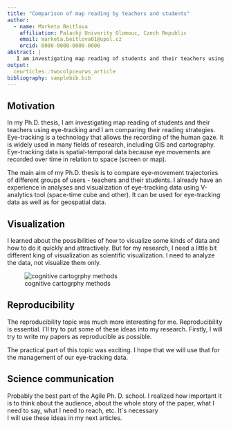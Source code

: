 ```yaml
---
title: "Comparison of map reading by teachers and students"
author:
  - name: Marketa Beitlova
    affiliation: Palacký Univerity Olomouc, Czech Republic
    email: marketa.beitlova01@upol.cz
    orcid: 0000-0000-0000-0000
abstract: |
   I am investigating map reading of students and their teachers using eye-tracking and I am comparing their reading strategies.
output:
  ceurticles::twocolpceurws_article
bibliography: samplebib.bib
---
```



## Motivation

In my Ph.D. thesis, I am investigating map reading of students and their teachers using eye-tracking and I am comparing their reading strategies. Eye-tracking is a technology that allows the recording of the human gaze. It is widely used in many fields of research, including GIS and cartography. Eye-tracking data is spatial-temporal data because eye movements are recorded over time in relation to space (screen or map).

The main aim of my Ph.D. thesis is to compare eye-movement trajectories of different groups of users - teachers and their students. I already have an experience in analyses and visualization of eye-tracking
data using V-analytics tool (space-time cube and other). It can be used for eye-tracking data as well as for geospatial data.

## Visualization

I learned about the possibilities of how to visualize some kinds of data and how to do it quickly and attractively. But for my research, I need a little bit different king of visualization as scientific visualization. I need to analyze the data, not visualize them only.

![cognitive cartogrphy methods](methods.jpg)




## Reproducibility

The reproducibility topic was much more interesting for me. Reproducibility is essential. I´ll try to put some of these ideas into my research. Firstly, I will try to write my papers as reproducible as possible.

The practical part of this topic was exciting. I hope that we will use that for the management of our eye-tracking data. 


## Science communication

Probably the best part of the Agile Ph. D. school. I realized how important it is to think about the audience, about the whole story of the paper, what I need to say, what I need to reach, etc. It´s necessary  
I will use these ideas in my next articles.

